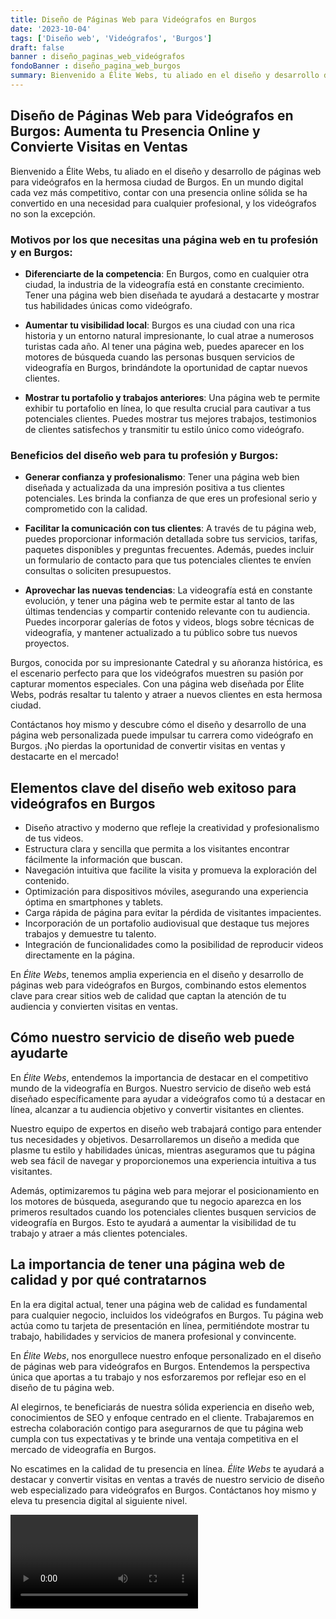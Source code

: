 ```yaml
---
title: Diseño de Páginas Web para Videógrafos en Burgos
date: '2023-10-04'
tags: ['Diseño web', 'Videógrafos', 'Burgos']
draft: false
banner : diseño_paginas_web_videógrafos
fondoBanner : diseño_pagina_web_burgos
summary: Bienvenido a Élite Webs, tu aliado en el diseño y desarrollo de páginas web para videógrafos en la hermosa ciudad de Burgos. En un mundo digital cada vez más competitivo, contar con una presencia online sólida se ha convertido en una necesidad para cualquier profesional, y los videógrafos no son la excepción.
---
```


## Diseño de Páginas Web para Videógrafos en Burgos: Aumenta tu Presencia Online y Convierte Visitas en Ventas

Bienvenido a Élite Webs, tu aliado en el diseño y desarrollo de páginas web para videógrafos en la hermosa ciudad de Burgos. En un mundo digital cada vez más competitivo, contar con una presencia online sólida se ha convertido en una necesidad para cualquier profesional, y los videógrafos no son la excepción.

### Motivos por los que necesitas una página web en tu profesión y en Burgos:

- **Diferenciarte de la competencia**: En Burgos, como en cualquier otra ciudad, la industria de la videografía está en constante crecimiento. Tener una página web bien diseñada te ayudará a destacarte y mostrar tus habilidades únicas como videógrafo.

- **Aumentar tu visibilidad local**: Burgos es una ciudad con una rica historia y un entorno natural impresionante, lo cual atrae a numerosos turistas cada año. Al tener una página web, puedes aparecer en los motores de búsqueda cuando las personas busquen servicios de videografía en Burgos, brindándote la oportunidad de captar nuevos clientes.

- **Mostrar tu portafolio y trabajos anteriores**: Una página web te permite exhibir tu portafolio en línea, lo que resulta crucial para cautivar a tus potenciales clientes. Puedes mostrar tus mejores trabajos, testimonios de clientes satisfechos y transmitir tu estilo único como videógrafo.

### Beneficios del diseño web para tu profesión y Burgos:

- **Generar confianza y profesionalismo**: Tener una página web bien diseñada y actualizada da una impresión positiva a tus clientes potenciales. Les brinda la confianza de que eres un profesional serio y comprometido con la calidad.

- **Facilitar la comunicación con tus clientes**: A través de tu página web, puedes proporcionar información detallada sobre tus servicios, tarifas, paquetes disponibles y preguntas frecuentes. Además, puedes incluir un formulario de contacto para que tus potenciales clientes te envíen consultas o soliciten presupuestos.

- **Aprovechar las nuevas tendencias**: La videografía está en constante evolución, y tener una página web te permite estar al tanto de las últimas tendencias y compartir contenido relevante con tu audiencia. Puedes incorporar galerías de fotos y videos, blogs sobre técnicas de videografía, y mantener actualizado a tu público sobre tus nuevos proyectos.

Burgos, conocida por su impresionante Catedral y su añoranza histórica, es el escenario perfecto para que los videógrafos muestren su pasión por capturar momentos especiales. Con una página web diseñada por Élite Webs, podrás resaltar tu talento y atraer a nuevos clientes en esta hermosa ciudad.

Contáctanos hoy mismo y descubre cómo el diseño y desarrollo de una página web personalizada puede impulsar tu carrera como videógrafo en Burgos. ¡No pierdas la oportunidad de convertir visitas en ventas y destacarte en el mercado!

<GifSeo />

<Cta />

## Elementos clave del diseño web exitoso para videógrafos en Burgos

- Diseño atractivo y moderno que refleje la creatividad y profesionalismo de tus videos.
- Estructura clara y sencilla que permita a los visitantes encontrar fácilmente la información que buscan.
- Navegación intuitiva que facilite la visita y promueva la exploración del contenido.
- Optimización para dispositivos móviles, asegurando una experiencia óptima en smartphones y tablets.
- Carga rápida de página para evitar la pérdida de visitantes impacientes.
- Incorporación de un portafolio audiovisual que destaque tus mejores trabajos y demuestre tu talento.
- Integración de funcionalidades como la posibilidad de reproducir videos directamente en la página.

En *Élite Webs*, tenemos amplia experiencia en el diseño y desarrollo de páginas web para videógrafos en Burgos, combinando estos elementos clave para crear sitios web de calidad que captan la atención de tu audiencia y convierten visitas en ventas.

## Cómo nuestro servicio de diseño web puede ayudarte

En *Élite Webs*, entendemos la importancia de destacar en el competitivo mundo de la videografía en Burgos. Nuestro servicio de diseño web está diseñado específicamente para ayudar a videógrafos como tú a destacar en línea, alcanzar a tu audiencia objetivo y convertir visitantes en clientes.

Nuestro equipo de expertos en diseño web trabajará contigo para entender tus necesidades y objetivos. Desarrollaremos un diseño a medida que plasme tu estilo y habilidades únicas, mientras aseguramos que tu página web sea fácil de navegar y proporcionemos una experiencia intuitiva a tus visitantes.

Además, optimizaremos tu página web para mejorar el posicionamiento en los motores de búsqueda, asegurando que tu negocio aparezca en los primeros resultados cuando los potenciales clientes busquen servicios de videografía en Burgos. Esto te ayudará a aumentar la visibilidad de tu trabajo y atraer a más clientes potenciales.

## La importancia de tener una página web de calidad y por qué contratarnos

En la era digital actual, tener una página web de calidad es fundamental para cualquier negocio, incluidos los videógrafos en Burgos. Tu página web actúa como tu tarjeta de presentación en línea, permitiéndote mostrar tu trabajo, habilidades y servicios de manera profesional y convincente.

En *Élite Webs*, nos enorgullece nuestro enfoque personalizado en el diseño de páginas web para videógrafos en Burgos. Entendemos la perspectiva única que aportas a tu trabajo y nos esforzaremos por reflejar eso en el diseño de tu página web.

Al elegirnos, te beneficiarás de nuestra sólida experiencia en diseño web, conocimientos de SEO y enfoque centrado en el cliente. Trabajaremos en estrecha colaboración contigo para asegurarnos de que tu página web cumpla con tus expectativas y te brinde una ventaja competitiva en el mercado de videografía en Burgos.

No escatimes en la calidad de tu presencia en línea. *Élite Webs* te ayudará a destacar y convertir visitas en ventas a través de nuestro servicio de diseño web especializado para videógrafos en Burgos. Contáctanos hoy mismo y eleva tu presencia digital al siguiente nivel.

<Video />

<CtaBot job='Videógrafos' city='Burgos'/>

<Gmaps query='Burgos+españa+maps' />